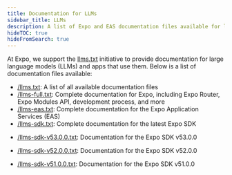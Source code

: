 ```yaml
---
title: Documentation for LLMs
sidebar_title: LLMs
description: A list of Expo and EAS documentation files available for large language models (LLMs) and apps that use them.
hideTOC: true
hideFromSearch: true
---
```



At Expo, we support the [llms.txt](https://llmstxt.org/) initiative to provide documentation for large language models (LLMs) and apps that use them. Below is a list of documentation files available:

- [/llms.txt](/llms.txt): A list of all available documentation files
- [/llms-full.txt](/llms-full.txt): Complete documentation for Expo, including Expo Router, Expo Modules API, development process, and more
- [/llms-eas.txt](/llms-eas.txt): Complete documentation for the Expo Application Services (EAS)
- [/llms-sdk.txt](/llms-sdk.txt): Complete documentation for the latest Expo SDK

<Collapsible summary="Looking for deprecated Expo SDK versions?">

- [/llms-sdk-v53.0.0.txt](/llms-sdk-v53.0.0.txt): Documentation for the Expo SDK v53.0.0

- [/llms-sdk-v52.0.0.txt](/llms-sdk-v52.0.0.txt): Documentation for the Expo SDK v52.0.0

- [/llms-sdk-v51.0.0.txt](/llms-sdk-v51.0.0.txt): Documentation for the Expo SDK v51.0.0

</Collapsible>
